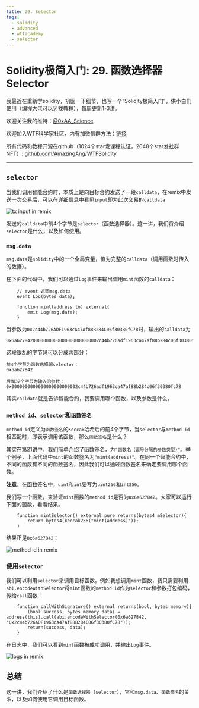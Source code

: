 ```yaml
---
title: 29. Selector
tags:
  - solidity
  - advanced
  - wtfacademy
  - selector
---
```


# Solidity极简入门: 29. 函数选择器Selector
<QuizProgress courseId={SOLIDITY_ADVANCED_ID} lessonId={SOLIDITY_ADVANCED_LESSON_ID_14} />

我最近在重新学solidity，巩固一下细节，也写一个“Solidity极简入门”，供小白们使用（编程大佬可以另找教程），每周更新1-3讲。

欢迎关注我的推特：[@0xAA_Science](https://twitter.com/0xAA_Science)

欢迎加入WTF科学家社区，内有加微信群方法：[链接](https://discord.gg/5akcruXrsk)

所有代码和教程开源在github（1024个star发课程认证，2048个star发社群NFT）: [github.com/AmazingAng/WTFSolidity](https://github.com/AmazingAng/WTFSolidity)

-----


## `selector`
当我们调用智能合约时，本质上是向目标合约发送了一段`calldata`，在remix中发送一次交易后，可以在详细信息中看见`input`即为此次交易的`calldata`

![tx input in remix](./img/29-1.png)

发送的`calldata`中前4个字节是`selector`（函数选择器）。这一讲，我们将介绍`selector`是什么，以及如何使用。

### `msg.data`
`msg.data`是`solidity`中的一个全局变量，值为完整的`calldata`（调用函数时传入的数据）。

在下面的代码中，我们可以通过`Log`事件来输出调用`mint`函数的`calldata`：
```solidity
    // event 返回msg.data
    event Log(bytes data);

    function mint(address to) external{
        emit Log(msg.data);
    }
```
当参数为`0x2c44b726ADF1963cA47Af88B284C06f30380fC78`时，输出的`calldata`为
```
0x6a6278420000000000000000000000002c44b726adf1963ca47af88b284c06f30380fc78
```
这段很乱的字节码可以分成两部分：
```
前4个字节为函数选择器selector：
0x6a627842

后面32个字节为输入的参数：
0x0000000000000000000000002c44b726adf1963ca47af88b284c06f30380fc78
```
其实`calldata`就是告诉智能合约，我要调用哪个函数，以及参数是什么。

### `method id`、`selector`和`函数签名`
`method id`定义为`函数签名`的`Keccak`哈希后的前4个字节，当`selector`与`method id`相匹配时，即表示调用该函数，那么`函数签名`是什么？

其实在第21讲中，我们简单介绍了函数签名，为`"函数名（逗号分隔的参数类型)"`。举个例子，上面代码中`mint`的函数签名为`"mint(address)"`。在同一个智能合约中，不同的函数有不同的函数签名，因此我们可以通过函数签名来确定要调用哪个函数。

**注意**，在函数签名中，`uint`和`int`要写为`uint256`和`int256`。

我们写一个函数，来验证`mint`函数的`method id`是否为`0x6a627842`。大家可以运行下面的函数，看看结果。
```solidity
    function mintSelector() external pure returns(bytes4 mSelector){
        return bytes4(keccak256("mint(address)"));
    }
```

结果正是`0x6a627842`：

![method id in remix](./img/29-2.png)

### 使用`selector`
我们可以利用`selector`来调用目标函数。例如我想调用`mint`函数，我只需要利用`abi.encodeWithSelector`将`mint`函数的`method id`作为`selector`和参数打包编码，传给`call`函数：

```solidity
    function callWithSignature() external returns(bool, bytes memory){
        (bool success, bytes memory data) = address(this).call(abi.encodeWithSelector(0x6a627842, "0x2c44b726ADF1963cA47Af88B284C06f30380fC78"));
        return(success, data);
    }
```

在日志中，我们可以看到`mint`函数被成功调用，并输出`Log`事件。

![logs in remix](./img/29-3.png)

## 总结
这一讲，我们介绍了什么是`函数选择器`（`selector`），它和`msg.data`、`函数签名`的关系，以及如何使用它调用目标函数。

<QuizForm courseId={SOLIDITY_ADVANCED_ID} lessonId={SOLIDITY_ADVANCED_LESSON_ID_14} />